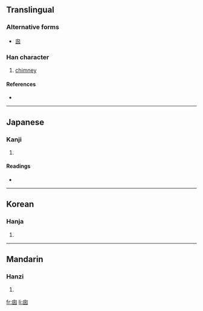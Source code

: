 {{also|囪}}
==Translingual==

===Alternative forms===
*[[囪]]

===Han character===
{{Han char|rn=31|rad=囗|as=04|sn=7|four=|canj=竹田弓戈 (HWNI)}}

# [[chimney]]

====References====
* {{Han ref|kx=0217.251|dkj=04710|hdz=10715.060|uh=56F1|ud=22257}}

----

==Japanese==

===Kanji===
{{ja-kanji|grade=|rs=囗04}}

# {{defn|Japanese}}

====Readings====
* {{ja-readings|on=[[そう]] (sō), [[す]] (su)|kun=[[てんまど]] (temmado), [[まど]] (mado), [[けむだし]] (kemudashi)}}

----

==Korean==

===Hanja===
{{ko-hanja|hangeul=[[총]], [[창]]|rv=chong, chang|mr=ch'ong, ch'ang}}

# {{defn|Korean}}

----

==Mandarin==

===Hanzi===
{{cmn-hanzi|tra=囪|pin=[[cōng]] ([[cong1]])|wg=ts'ung<sup>1</sup>}}

# {{defn|Mandarin}}

[[fr:囱]]
[[li:囱]]